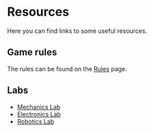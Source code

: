 # Resources

Here you can find links to some useful resources.

## Game rules

The rules can be found on the [Rules](/rules) page.

## Labs

-   [Mechanics Lab](#)
-   [Electronics Lab](#)
-   [Robotics Lab](#)

